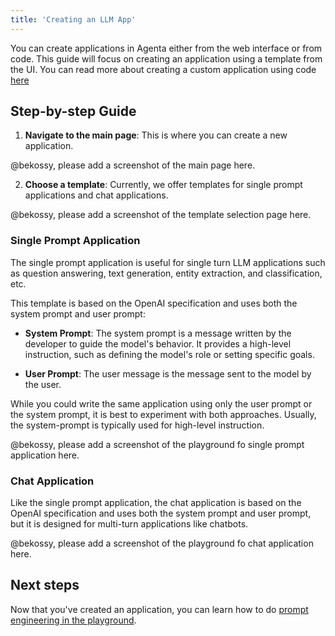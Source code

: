 ```yaml
---
title: 'Creating an LLM App'
---
```


<Note>You can create applications in Agenta either from the web interface or from code. This guide will focus on creating an application using a template from the UI. You can read more about creating a custom application using code  [here](/advanced_guides/custom_applications)</Note>

## Step-by-step Guide

1. **Navigate to the main page**: This is where you can create a new application.

@bekossy, please add a screenshot of the main page here.

2. **Choose a template**: Currently, we offer templates for single prompt applications and chat applications.

@bekossy, please add a screenshot of the template selection page here.

### Single Prompt Application

The single prompt application is useful for single turn LLM applications such as question answering, text generation, entity extraction, and classification, etc.

This template is based on the OpenAI specification and uses both the system prompt and user prompt:

- **System Prompt**: The system prompt is a message written by the developer to guide the model's behavior. It provides a high-level instruction, such as defining the model's role or setting specific goals.

- **User Prompt**: The user message is the message sent to the model by the user.

While you could write the same application using only the user prompt or the system prompt, it is best to experiment with both approaches. Usually, the system-prompt is typically used for high-level instruction.

@bekossy, please add a screenshot of the playground fo single prompt application here.

### Chat Application
Like the single prompt application, the chat application is based on the OpenAI specification and uses both the system prompt and user prompt, but it is designed for multi-turn applications like chatbots.

@bekossy, please add a screenshot of the playground fo chat application here.


## Next steps

Now that you've created an application, you can learn how to do [prompt engineering in the playground](/basic_guides/prompt_engineering).